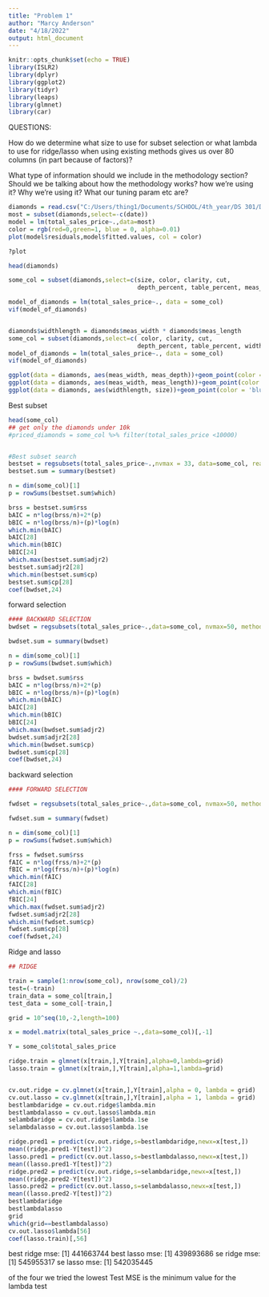 ```yaml
---
title: "Problem 1"
author: "Marcy Anderson"
date: "4/18/2022"
output: html_document
---
```

```r
knitr::opts_chunk$set(echo = TRUE)
library(ISLR2) 
library(dplyr)
library(ggplot2)
library(tidyr)
library(leaps)
library(glmnet)
library(car)
```

QUESTIONS: 

How do we determine what size to use for subset selection or what lambda to use for ridge/lasso when using existing methods gives us over 80 columns (in part because of factors)?

What type of information should we include in the methodology section? Should we be talking about how the methodology works? how we're using it? Why we're using it? What our tuning param etc are? 




```r
diamonds = read.csv("C:/Users/thing1/Documents/SCHOOL/4th_year/DS 301/DS301FinalProject/diamonds.csv",header=TRUE)
most = subset(diamonds,select=-c(date))
model = lm(total_sales_price~.,data=most)
color = rgb(red=0,green=1, blue = 0, alpha=0.01)
plot(model$residuals,model$fitted.values, col = color)

?plot

head(diamonds)

some_col = subset(diamonds,select=c(size, color, clarity, cut, 
                                    depth_percent, table_percent, meas_width, meas_length, meas_depth, total_sales_price))

model_of_diamonds = lm(total_sales_price~., data = some_col)
vif(model_of_diamonds)


diamonds$widthlength = diamonds$meas_width * diamonds$meas_length
some_col = subset(diamonds,select=c( color, clarity, cut, 
                                    depth_percent, table_percent, widthlength, meas_depth, total_sales_price))
model_of_diamonds = lm(total_sales_price~., data = some_col)
vif(model_of_diamonds)

ggplot(data = diamonds, aes(meas_width, meas_depth))+geom_point(color = 'blue', alpha = 0.1)+facet_wrap(~shape)
ggplot(data = diamonds, aes(meas_width, meas_length))+geom_point(color = 'blue', alpha = 0.1)#+facet_wrap(~shape)
ggplot(data = diamonds, aes(widthlength, size))+geom_point(color = 'blue', alpha = 0.1)


```

Best subset
```r
head(some_col)
## get only the diamonds under 10k
#priced_diamonds = some_col %>% filter(total_sales_price <10000)


#Best subset search 
bestset = regsubsets(total_sales_price~.,nvmax = 33, data=some_col, really.big=T)
bestset.sum = summary(bestset)

n = dim(some_col)[1]
p = rowSums(bestset.sum$which)

brss = bestset.sum$rss
bAIC = n*log(brss/n)+2*(p)
bBIC = n*log(brss/n)+(p)*log(n)
which.min(bAIC)
bAIC[28]
which.min(bBIC)
bBIC[24]
which.max(bestset.sum$adjr2)
bestset.sum$adjr2[28]
which.min(bestset.sum$cp)
bestset.sum$cp[28]
coef(bwdset,24)
```

forward selection
```r
#### BACKWARD SELECTION
bwdset = regsubsets(total_sales_price~.,data=some_col, nvmax=50, method = "backward")

bwdset.sum = summary(bwdset)

n = dim(some_col)[1]
p = rowSums(bwdset.sum$which)

brss = bwdset.sum$rss
bAIC = n*log(brss/n)+2*(p)
bBIC = n*log(brss/n)+(p)*log(n)
which.min(bAIC)
bAIC[28]
which.min(bBIC)
bBIC[24]
which.max(bwdset.sum$adjr2)
bwdset.sum$adjr2[28]
which.min(bwdset.sum$cp)
bwdset.sum$cp[28]
coef(bwdset,24)
```

backward selection
```r
#### FORWARD SELECTION

fwdset = regsubsets(total_sales_price~.,data=some_col, nvmax=50, method = "forward")

fwdset.sum = summary(fwdset)

n = dim(some_col)[1]
p = rowSums(fwdset.sum$which)

frss = fwdset.sum$rss
fAIC = n*log(frss/n)+2*(p)
fBIC = n*log(frss/n)+(p)*log(n)
which.min(fAIC)
fAIC[28]
which.min(fBIC)
fBIC[24]
which.max(fwdset.sum$adjr2)
fwdset.sum$adjr2[28]
which.min(fwdset.sum$cp)
fwdset.sum$cp[28]
coef(fwdset,24)

```


Ridge and lasso

```r
## RIDGE

train = sample(1:nrow(some_col), nrow(some_col)/2)
test=(-train)
train_data = some_col[train,]
test_data = some_col[-train,]

grid = 10^seq(10,-2,length=100)

x = model.matrix(total_sales_price ~.,data=some_col)[,-1]

Y = some_col$total_sales_price

ridge.train = glmnet(x[train,],Y[train],alpha=0,lambda=grid)
lasso.train = glmnet(x[train,],Y[train],alpha=1,lambda=grid)


cv.out.ridge = cv.glmnet(x[train,],Y[train],alpha = 0, lambda = grid) 
cv.out.lasso = cv.glmnet(x[train,],Y[train],alpha = 1, lambda = grid) 
bestlambdaridge = cv.out.ridge$lambda.min
bestlambdalasso = cv.out.lasso$lambda.min
selambdaridge = cv.out.ridge$lambda.1se
selambdalasso = cv.out.lasso$lambda.1se

ridge.pred1 = predict(cv.out.ridge,s=bestlambdaridge,newx=x[test,])
mean((ridge.pred1-Y[test])^2)
lasso.pred1 = predict(cv.out.lasso,s=bestlambdalasso,newx=x[test,])
mean((lasso.pred1-Y[test])^2)
ridge.pred2 = predict(cv.out.ridge,s=selambdaridge,newx=x[test,])
mean((ridge.pred2-Y[test])^2)
lasso.pred2 = predict(cv.out.lasso,s=selambdalasso,newx=x[test,])
mean((lasso.pred2-Y[test])^2)
bestlambdaridge
bestlambdalasso
grid
which(grid==bestlambdalasso)
cv.out.lasso$lambda[56]
coef(lasso.train)[,56]


```
best ridge mse: [1] 441663744
best lasso mse: [1] 439893686
se ridge mse: [1] 545955317
se lasso mse: [1] 542035445

of the four we tried the lowest Test MSE is the minimum value for the lambda test
